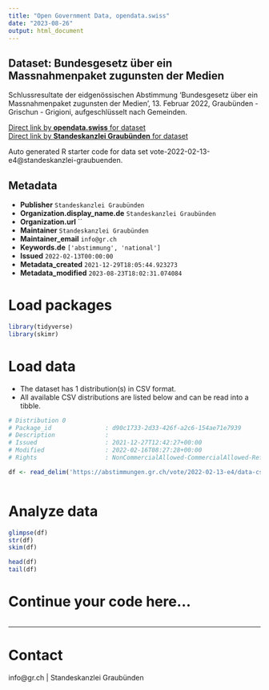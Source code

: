 ```yaml
---
title: "Open Government Data, opendata.swiss"
date: "2023-08-26"
output: html_document
---
```


## Dataset: Bundesgesetz über ein Massnahmenpaket zugunsten der Medien

Schlussresultate der eidgenössischen Abstimmung 'Bundesgesetz über ein Massnahmenpaket zugunsten der Medien', 13. Februar 2022, Graubünden - Grischun - Grigioni, aufgeschlüsselt nach Gemeinden.

[Direct link by **opendata.swiss** for dataset](https://opendata.swiss/de/dataset/bundesgesetz-uber-ein-massnahmenpaket-zugunsten-der-medien)<br>
[Direct link by **Standeskanzlei Graubünden** for dataset](https://abstimmungen.gr.ch/vote/2022-02-13-e4/data)

Auto generated R starter code for data set vote-2022-02-13-e4@standeskanzlei-graubuenden.

## Metadata

- **Publisher** `Standeskanzlei Graubünden`
- **Organization.display_name.de** `Standeskanzlei Graubünden`
- **Organization.url** ``
- **Maintainer** `Standeskanzlei Graubünden`
- **Maintainer_email** `info@gr.ch`
- **Keywords.de** `['abstimmung', 'national']`
- **Issued** `2022-02-13T00:00:00`
- **Metadata_created** `2021-12-29T18:05:44.923273`
- **Metadata_modified** `2023-08-23T18:02:31.074084`


# Load packages

```r

library(tidyverse)
library(skimr)

```

# Load data

-   The dataset has 1 distribution(s) in CSV format.
-   All available CSV distributions are listed below and can be read into a tibble.

```r

# Distribution 0
# Package_id               : d90c1733-2d33-426f-a2c6-154ae71e7939
# Description              : 
# Issued                   : 2021-12-27T12:42:27+00:00
# Modified                 : 2022-02-16T08:27:28+00:00
# Rights                   : NonCommercialAllowed-CommercialAllowed-ReferenceRequired

df <- read_delim('https://abstimmungen.gr.ch/vote/2022-02-13-e4/data-csv')



```

# Analyze data

```r

glimpse(df)
str(df)
skim(df)

head(df)
tail(df)

```

# Continue your code here...

```r

```

------------------------------------------------------------------------

# Contact

info@gr.ch | Standeskanzlei Graubünden
